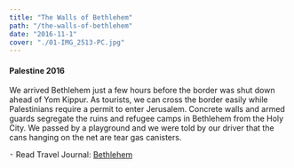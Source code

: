 ```yaml
---
title: "The Walls of Bethlehem"
path: "/the-walls-of-bethlehem"
date: "2016-11-1"
cover: "./01-IMG_2513-PC.jpg"
---
```




#### Palestine 2016


We arrived Bethlehem just a few hours before the border was shut down ahead of Yom Kippur. As tourists, we can cross the border easily while Palestinians require a permit to enter Jerusalem. Concrete walls and armed guards segregate the ruins and refugee camps in Bethlehem from the Holy City. We passed by a playground and we were told by our driver that the cans hanging on the net are tear gas canisters.

︎ Read Travel Journal: [Bethlehem](https://medium.com/desktop-of-samuel-wong/%E4%BB%A5%E7%B4%84%E9%81%8A%E8%A8%98-%E5%9C%8D%E7%89%86%E5%85%A7%E5%A4%96-%E4%BC%AF%E5%88%A9%E6%81%86-87a82c59fb7a)

<GridBlock>
<ZoomImage src={IMG_2513} />
<ZoomImage src={IMG_2515} />
</GridBlock>

<GridBlock>
<ZoomImage src={IMG_2521} />
<ZoomImage src={IMG_2529} />
</GridBlock>

<GridBlock>
<ZoomImage src={IMG_2549} />
<ZoomImage src={IMG_2556} />
</GridBlock>

<ZoomImage src={IMG_2572} />
<ZoomImage src={IMG_2576} />